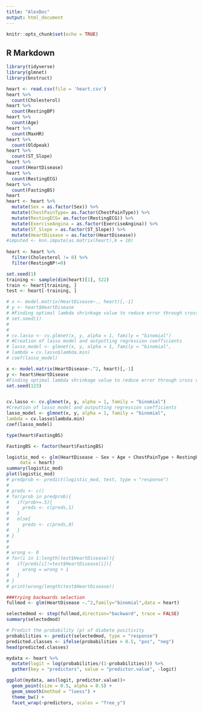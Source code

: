 ```yaml
---
title: "AlexDoc"
output: html_document
---
```


```r
knitr::opts_chunk$set(echo = TRUE)
```

## R Markdown

```r
library(tidyverse)
library(glmnet)
library(bnstruct)
```


```r
heart <- read.csv(file = 'heart.csv')
heart %>% 
  count(Cholesterol)
heart %>% 
  count(RestingBP)
heart %>% 
  count(Age)
heart %>% 
  count(MaxHR)
heart %>% 
  count(Oldpeak)
heart %>% 
  count(ST_Slope)
heart %>% 
  count(HeartDisease)
heart %>% 
  count(RestingECG)
heart %>% 
  count(FastingBS)
heart
heart <- heart %>% 
  mutate(Sex = as.factor(Sex)) %>% 
  mutate(ChestPainType= as.factor(ChestPainType)) %>% 
  mutate(RestingECG= as.factor(RestingECG)) %>%
  mutate(ExerciseAngina = as.factor(ExerciseAngina)) %>%
  mutate(ST_Slope = as.factor(ST_Slope)) %>%
  mutate(HeartDisease = as.factor(HeartDisease)) 
#imputed <- knn.impute(as.matrix(heart),k = 10)
  
heart <- heart %>% 
  filter(Cholesterol != 0) %>% 
  filter(RestingBP!=0)

set.seed(1)
training <- sample(dim(heart)[1], 522)
train <- heart[training, ]
test <- heart[-training, ]
```

```r
# x <- model.matrix(HeartDisease~., heart)[,-1]
# y <- heart$HeartDisease
# #Finding optimal lambda shrinkage value to reduce error through cross validation
# set.seed(1)
# 
# 
# cv.lasso <- cv.glmnet(x, y, alpha = 1, family = "binomial")
# #Creation of lasso model and outputting regression coefficients
# lasso_model <- glmnet(x, y, alpha = 1, family = "binomial",
# lambda = cv.lasso$lambda.min)
# coef(lasso_model)
```

```r

x <- model.matrix(HeartDisease~.^2, heart)[,-1]
y <- heart$HeartDisease
#Finding optimal lambda shrinkage value to reduce error through cross validation
set.seed(123)


cv.lasso <- cv.glmnet(x, y, alpha = 1, family = "binomial")
#Creation of lasso model and outputting regression coefficients
lasso_model <- glmnet(x, y, alpha = 1, family = "binomial",
lambda = cv.lasso$lambda.min)
coef(lasso_model)

```


```r
type(heart$FastingBS)
```


```r

FastingBS <- factor(heart$FastingBS)

logistic_mod <- glm(HeartDisease ~ Sex + Age + ChestPainType + RestingBP + Oldpeak + FastingBS+ ST_Slope+ MaxHR + RestingECG + ExerciseAngina + Cholesterol +  Age*Sex + Age*ChestPainType + Age*RestingBP+ Age*Oldpeak+Sex*ChestPainType + Sex*FastingBS+ Sex*Oldpeak + Sex*ST_Slope+ ChestPainType*FastingBS+ ChestPainType*MaxHR + ChestPainType*RestingECG + ChestPainType*ExerciseAngina + ChestPainType*Oldpeak + ChestPainType*ST_Slope + RestingBP*Cholesterol + RestingBP*ExerciseAngina + RestingBP*Oldpeak + RestingBP*ST_Slope + Cholesterol*ExerciseAngina + FastingBS*RestingECG + FastingBS*ST_Slope + RestingECG*ST_Slope + ExerciseAngina*Oldpeak + ExerciseAngina*ST_Slope + Oldpeak*ST_Slope , family = "binomial", 
     data = heart)
summary(logistic_mod)
plot(logistic_mod)
# predprob <- predict(logistic_mod, test, type = "response")
# 
# preds <- c()
# for(prob in predprob){
#   if(prob>=.5){
#     preds <- c(preds,1)
#   }
#   else{
#     preds <- c(preds,0)
#   }
# }
# 
# 
# wrong <- 0
# for(i in 1:length(test$HeartDisease)){
#   if(preds[i]!=test$HeartDisease[i]){
#     wrong = wrong + 1
#   }
# }
# print(wrong/length(test$HeartDisease))

```

```r
###trying backwards selection
fullmod <- glm(HeartDisease ~.^2,family="binomial",data = heart)

selectedmod <- step(fullmod,direction="backward", trace = FALSE)
summary(selectedmod)
```
```r


# Predict the probability (p) of diabete positivity
probabilities <- predict(selectedmod, type = "response")
predicted.classes <- ifelse(probabilities > 0.5, "pos", "neg")
head(predicted.classes)

mydata <- heart %>%
  mutate(logit = log(probabilities/(1-probabilities))) %>%
  gather(key = "predictors", value = "predictor.value", -logit)

ggplot(mydata, aes(logit, predictor.value))+
  geom_point(size = 0.5, alpha = 0.5) +
  geom_smooth(method = "loess") + 
  theme_bw() + 
  facet_wrap(~predictors, scales = "free_y")
```



